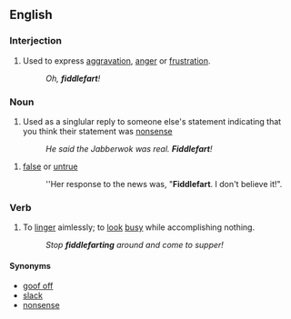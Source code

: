 ==English==

===Interjection===
{{en-interj}}

# Used to express [[aggravation]], [[anger]] or [[frustration]].
#: ''Oh, '''fiddlefart'''!''

===Noun===
{{en-noun}}

# Used as a singlular reply to someone else's statement indicating that you think their statement was [[nonsense]]
#: ''He said the Jabberwok was real.  '''Fiddlefart'''!''

# [[false]] or [[untrue]]
#: ''Her response to the news was, "'''Fiddlefart'''.  I don't believe it!".

===Verb===
{{en-verb}}

# To [[linger]] aimlessly; to [[look]] [[busy]] while accomplishing nothing.
#: ''Stop '''fiddlefarting''' around and come to supper!''

====Synonyms====
* [[goof off]]
* [[slack]]
* [[nonsense]]